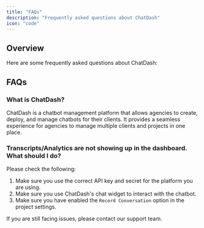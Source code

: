 ```yaml
---
title: "FAQs"
description: "Frequently asked questions about ChatDash"
icon: "code"
---
```


## Overview

Here are some frequently asked questions about ChatDash:

## FAQs

### What is ChatDash?

ChatDash is a chatbot management platform that allows agencies to create, deploy, and manage chatbots for their clients. 
It provides a seamless experience for agencies to manage multiple clients and projects in one place.

### Transcripts/Analytics are not showing up in the dashboard. What should I do?

Please check the following:

1. Make sure you use the correct API key and secret for the platform you are using.
2. Make sure you use ChatDash's chat widget to interact with the chatbot.
3. Make sure you have enabled the `Record Conversation` option in the project settings.

If you are still facing issues, please contact our support team.